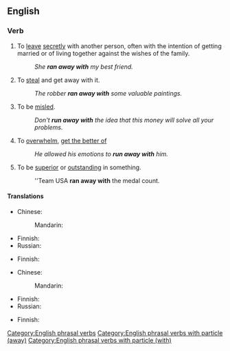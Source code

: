 {{also|run away}}
==English==

===Verb===
{{head|en|verb}}

# To [[leave]] [[secretly]] with another person, often with the intention of getting married or of living together against the wishes of the family.
#: ''She '''ran away with''' my best friend.''
# To [[steal]] and get away with it.
#: ''The robber '''ran away with''' some valuable paintings.''
# To be [[misled]].
#: ''Don't '''run away with''' the idea that this money will solve all your problems.''
# To [[overwhelm]], [[get the better of]]
#: ''He allowed his emotions to '''run away with''' him.''
# To be [[superior]] or [[outstanding]] in something.
#: ''Team USA '''ran away with''' the medal count.

====Translations====
{{trans-top|leave secretly with another person}}
* Chinese:
*: Mandarin: {{t-needed|cmn}}
{{trans-mid}}
* Finnish: {{t+|fi|karata}}
* Russian: {{t-needed|ru}}
{{trans-bottom}}

{{trans-top|to steal}}
* Finnish: {{t|fi|[[saada]] [[saaliikseen]]}}
{{trans-mid}}
{{trans-bottom}}

{{trans-top|be misled}}
* Chinese:
*: Mandarin: {{t-needed|cmn}}
{{trans-mid}}
* Finnish: {{t|fi|[[erehtyä]] [[luulemaan]]}}
* Russian: {{t-needed|ru}}
{{trans-bottom}}

{{trans-see|to overwhelm|overwhelm}}

{{trans-top|to be superior}}
* Finnish: {{t|fi|[[voittaa]] [[liput liehuen]]}} {{qualifier|idiomatic}}
{{trans-mid}}
{{trans-bottom}}

[[Category:English phrasal verbs]]
[[Category:English phrasal verbs with particle (away)]]
[[Category:English phrasal verbs with particle (with)]]